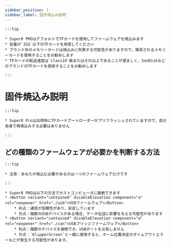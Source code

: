 ```yaml
---
sidebar_position: 1
sidebar_label: 固件焼込み説明
---
```


    :::tip

    * Super8 PROはデフォルトでTFカードを使用してファームウェアを焼込みます
    * 容量が`32G`以下のTFカードを用意してください
    * ブランド外のメモリーカードは焼込みに失敗する可能性がありますので、推奨されるメモリーカードを使用することをお勧めします
    * TFカードの転送速度は`class10`級またはそれ以上であることが望ましく、SanDiskなどのブランドのTFカードを使用することをお勧めします

    :::

# 固件焼込み説明

    :::tip

    * Super8 Proは出荷時にTFカードブートローダーがプリフラッシュされていますので、自分自身で再焼込みする必要はありません

    :::

## どの種類のファームウェアが必要かを判断する方法

    :::tip

    * 注意：あなたが焼込む必要があるのは一つのファームウェアだけです

    :::
    
    * Super8 PROは以下の方法でホストコンピュータに接続できます
    * <Button variant="contained" disableElevation component="a" rel="noopener" href="./usb">USBファームウェア</Button>
        * 利点：通信が信頼性があり、安定しています
        * 欠点：複数のUSBデバイスがある場合、データ伝送に影響を与える可能性があります
    * <Button variant="contained" disableElevation component="a" rel="noopener" href="./can">USBブリッジファームウェア</Button>
        * 利点：複数のデバイスを接続でき、USBポートを占有しません
        * 欠点：`KlipperScreen`と一緒に使用すると、ホーム位置決定のタイムアウトエラーなどが発生する可能性があります。
